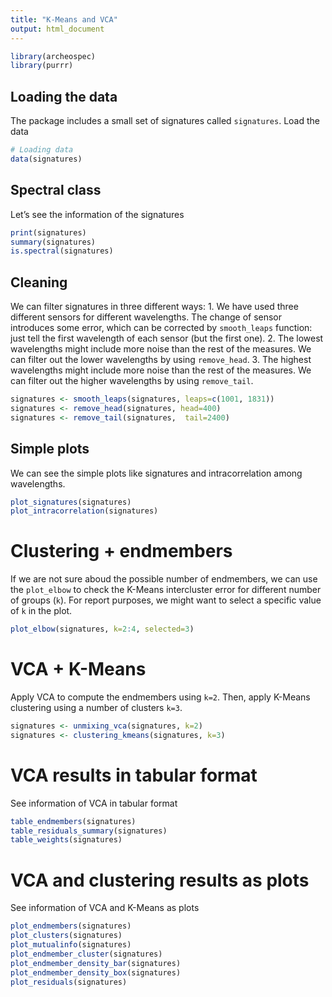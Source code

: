 ```yaml
---
title: "K-Means and VCA"
output: html_document
---
```


```r
library(archeospec)
library(purrr)
```

## Loading the data

The package includes a small set of signatures called `signatures`. Load the data

```r
# Loading data
data(signatures)
```

## Spectral class

Let's see the information of the signatures
```r
print(signatures)
summary(signatures)
is.spectral(signatures)
```

## Cleaning

We can filter signatures in three different ways:
1.  We have used three different sensors for different wavelengths. The change of sensor introduces some error, which can be corrected by `smooth_leaps` function: just tell the first wavelength of each sensor (but the first one).
2.  The lowest wavelengths might include more noise than the rest of the measures. We can filter out the lower wavelengths by using `remove_head`.
3.  The highest wavelengths might include more noise than the rest of the measures. We can filter out the higher wavelengths by using `remove_tail`.

```r
signatures <- smooth_leaps(signatures, leaps=c(1001, 1831))
signatures <- remove_head(signatures, head=400)
signatures <- remove_tail(signatures,  tail=2400)
```

## Simple plots

We can see the simple plots like signatures and intracorrelation among wavelengths.

```r
plot_signatures(signatures)
plot_intracorrelation(signatures)
```


# Clustering + endmembers

If we are not sure aboud the possible number of endmembers, we can use the `plot_elbow` to check the K-Means intercluster error
for different number of groups (`k`). For report purposes, we might want to select a specific value of `k` in the plot.

```r
plot_elbow(signatures, k=2:4, selected=3)
```


# VCA + K-Means

Apply VCA to compute the endmembers using `k=2`. Then, apply K-Means clustering using a number of clusters `k=3`.

```r
signatures <- unmixing_vca(signatures, k=2)
signatures <- clustering_kmeans(signatures, k=3)
```

# VCA results in tabular format

See information of VCA in tabular format

```r
table_endmembers(signatures)
table_residuals_summary(signatures)
table_weights(signatures)
```

# VCA and clustering results as plots

See information of VCA and K-Means as plots

```r
plot_endmembers(signatures)
plot_clusters(signatures)
plot_mutualinfo(signatures)
plot_endmember_cluster(signatures)
plot_endmember_density_bar(signatures)
plot_endmember_density_box(signatures)
plot_residuals(signatures)
```
